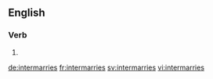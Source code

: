 ==English==

===Verb===
{{head|en|verb form}}

# {{en-third-person singular of|intermarry}}

[[de:intermarries]]
[[fr:intermarries]]
[[sv:intermarries]]
[[vi:intermarries]]